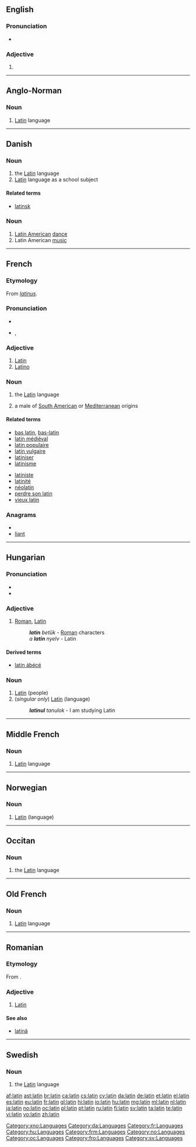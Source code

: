 {{also|Latin|látin|latín}}
==English==

===Pronunciation===
* {{audio|En-us-latin.ogg|Audio (US)}}

===Adjective===
{{infl|en|adjective}}

# {{alternative capitalization of|Latin}}

----

==Anglo-Norman==

===Noun===
{{xno-noun|m|-}}

# [[Latin]] language

[[Category:xno:Languages]]

----

==Danish==

===Noun===
{{infl|da|noun|g=n|singular definite|latinen}}

# the [[Latin]] language
# [[Latin]] language as a school subject

====Related terms====
* [[latinsk]]

===Noun===
{{infl|da|noun|g=n|g2=c}}

# [[Latin American]] [[dance]]
# Latin American [[music]]

[[Category:da:Languages]]

----

==French==

===Etymology===
From {{etyl|la|fr}} ''[[latinus]]''.

===Pronunciation===
* {{audio|Fr-latin.ogg|audio}}
* {{IPA|/la.tɛ̃/|lang=fr}}, {{SAMPA|/la.tE~/}}

===Adjective===
{{fr-adj}}

# [[Latin]]
# [[Latino]]

===Noun===
{{fr-noun|m}}

# {{uncountable|lang=fr}} the [[Latin]] language
# {{countable|lang=fr}} a male of [[South American]] or [[Mediterranean]] origins

====Related terms====
{{top2}}
* [[bas latin]], [[bas-latin]]
* [[latin médiéval]]
* [[latin populaire]]
* [[latin vulgaire]]
* [[latiniser]]
* [[latinisme]]
{{mid2}}
* [[latiniste]]
* [[latinité]]
* [[néolatin]]
* [[perdre son latin]]
* [[vieux latin]]
{{bottom}}

===Anagrams===
* {{alphagram|ailnt}}
* [[liant#French|liant]]

[[Category:fr:Languages]]

----

==Hungarian==

===Pronunciation===
* {{IPA|/ˈlɒtin/|lang=hu}}
* {{hyphenation|la|tin}}

===Adjective===
{{hu-adj|-}}

# [[Roman]], [[Latin]]
#: '''''latin''' betűk'' - [[Roman]] characters
#: ''a '''latin''' nyelv'' - Latin

====Derived terms====
* [[latin ábécé]]

===Noun===
{{hu-noun|ok}}

# [[Latin]] (people)
# (''singular only'') [[Latin]] (language)
#: '''''latinul''' tanulok'' - I am studying Latin

[[Category:hu:Languages]]
----

==Middle French==

===Noun===
{{frm-noun|m|-}}

# [[Latin]] language

[[Category:frm:Languages]]
----

==Norwegian==
{{wikipedia|lang=no}}

===Noun===
{{no-noun|g=m}}

# [[Latin]] (language)

[[Category:no:Languages]]

----

==Occitan==

===Noun===
{{oc-noun|m|-}}

# the [[Latin]] language

[[Category:oc:Languages]]

----

==Old French==

===Noun===
{{fro-noun|m|-}}

# [[Latin]] language

[[Category:fro:Languages]]

----

==Romanian==

===Etymology===
From {{etyl|la|ro}} {{term|latinus|lang=la}}.

===Adjective===
{{infl|ro|adjective}}

# [[Latin]]

====See also====
* [[latină]]

----

==Swedish==
{{wikipedia|lang=sv}}

===Noun===
{{infl|sv|noun|g=n}}

# the [[Latin]] language

[[Category:sv:Languages]]

[[af:latin]]
[[ast:latin]]
[[br:latin]]
[[ca:latin]]
[[cs:latin]]
[[cy:latin]]
[[da:latin]]
[[de:latin]]
[[et:latin]]
[[el:latin]]
[[es:latin]]
[[eu:latin]]
[[fr:latin]]
[[gl:latin]]
[[hi:latin]]
[[io:latin]]
[[hu:latin]]
[[mg:latin]]
[[ml:latin]]
[[nl:latin]]
[[ja:latin]]
[[no:latin]]
[[oc:latin]]
[[pl:latin]]
[[pt:latin]]
[[ru:latin]]
[[fi:latin]]
[[sv:latin]]
[[ta:latin]]
[[te:latin]]
[[vi:latin]]
[[vo:latin]]
[[zh:latin]]
